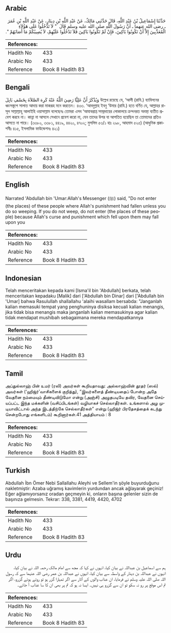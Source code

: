 ## Arabic


<div dir="rtl" lang="ar" style={{fontSize:'larger',backgroundColor:'#f8f9fa',padding:20}}>
حَدَّثَنَا إِسْمَاعِيلُ بْنُ عَبْدِ اللَّهِ، قَالَ حَدَّثَنِي مَالِكٌ، عَنْ عَبْدِ اللَّهِ بْنِ دِينَارٍ، عَنْ عَبْدِ اللَّهِ بْنِ عُمَرَ ـ رضى الله عنهما ـ أَنَّ رَسُولَ اللَّهِ صلى الله عليه وسلم قَالَ ‏ "‏ لاَ تَدْخُلُوا عَلَى هَؤُلاَءِ الْمُعَذَّبِينَ إِلاَّ أَنْ تَكُونُوا بَاكِينَ، فَإِنْ لَمْ تَكُونُوا بَاكِينَ فَلاَ تَدْخُلُوا عَلَيْهِمْ، لاَ يُصِيبُكُمْ مَا أَصَابَهُمْ ‏"‏‏.‏
</div>
<div style={{backgroundColor:'#f8f9fa',padding:20, marginBottom: 10}}><table> <thead> <tr> <th>References:</th> <th></th> </tr> </thead> <tbody><tr><td>Hadith No</td><td>433</td></tr><tr><td>Arabic No</td><td>433</td></tr><tr><td>Reference</td><td>Book 8 Hadith 83</td></tr></tbody></table></div>

## Bengali


<div dir="ltr" lang="bn" style={{fontSize:'larger',backgroundColor:'#f8f9fa',padding:20}}>
وَيُذْكَرُ أَنَّ عَلِيًّا رَضِيَ اللَّهُ عَنْهُ كَرِهَ الصَّلاَةَ بِخَسْفِ بَابِلَ উল্লেখ রয়েছে যে, ‘আলী (রাযি.) ব্যাবিলনের ধ্বংসস্তূপে সালাত আদায় করা মাকরূহ মনে করতেন। ৪৩৩. ‘আবদুল্লাহ ইবনু ‘উমার (রাযি.) হতে বর্ণিত যে, আল্লাহর রাসূল সাল্লাল্লাহু আলাইহি ওয়াসাল্লাম বলেছেনঃ তোমরা এসব ‘আযাবপ্রাপ্ত সম্প্রদায়ের লোকালয়ে ক্রন্দনরত অবস্থা ব্যতীত প্রবেশ করবে না। কান্না না আসলে সেখানে প্রবেশ করো না, যেন তাদের উপর যা আপতিত হয়েছিল তা তোমাদের প্রতিও আসতে না পারে। (৩৩৮০, ৩৩৮১, ৪৪১৯, ৪৪২০, ৪৭০২; মুসলিম ৫৩/১ হাঃ ২৯৮, আহমাদ ৫২৫) (আধুনিক প্রকাশনীঃ ৪১৫, ইসলামিক ফাউন্ডেশনঃ ৪২১)
</div>
<div style={{backgroundColor:'#f8f9fa',padding:20, marginBottom: 10}}><table> <thead> <tr> <th>References:</th> <th></th> </tr> </thead> <tbody><tr><td>Hadith No</td><td>433</td></tr><tr><td>Arabic No</td><td>433</td></tr><tr><td>Reference</td><td>Book 8 Hadith 83</td></tr></tbody></table></div>

## English


<div dir="ltr" lang="en" style={{fontSize:'larger',backgroundColor:'#f8f9fa',padding:20}}>
Narrated 'Abdullah bin 'Umar:Allah's Messenger (ﷺ) said, "Do not enter (the places) of these people where Allah's punishment had fallen unless you do so weeping. If you do not weep, do not enter (the places of these people) because Allah's curse and punishment which fell upon them may fall upon you
</div>
<div style={{backgroundColor:'#f8f9fa',padding:20, marginBottom: 10}}><table> <thead> <tr> <th>References:</th> <th></th> </tr> </thead> <tbody><tr><td>Hadith No</td><td>433</td></tr><tr><td>Arabic No</td><td>433</td></tr><tr><td>Reference</td><td>Book 8 Hadith 83</td></tr></tbody></table></div>

## Indonesian


<div dir="ltr" lang="id" style={{fontSize:'larger',backgroundColor:'#f8f9fa',padding:20}}>
Telah menceritakan kepada kami [Isma'il bin 'Abdullah] berkata, telah menceritakan kepadaku [Malik] dari ['Abdullah bin Dinar] dari ['Abdullah bin 'Umar] bahwa Rasulullah shallallahu 'alaihi wasallam bersabda: "Janganlah kalian memasuki tempat yang penghuninya disiksa kecuali kalian menangis, jika tidak bisa menangis maka janganlah kalian memasukinya agar kalian tidak mendapat mushibah sebagaimana mereka mendapatkannya
</div>
<div style={{backgroundColor:'#f8f9fa',padding:20, marginBottom: 10}}><table> <thead> <tr> <th>References:</th> <th></th> </tr> </thead> <tbody><tr><td>Hadith No</td><td>433</td></tr><tr><td>Arabic No</td><td>433</td></tr><tr><td>Reference</td><td>Book 8 Hadith 83</td></tr></tbody></table></div>

## Tamil


<div dir="ltr" lang="ta" style={{fontSize:'larger',backgroundColor:'#f8f9fa',padding:20}}>
அப்துல்லாஹ் பின் உமர் (ரலி) அவர்கள் கூறியதாவது: அல்லாஹ்வின் தூதர் (ஸல்) அவர்கள் (‘ஹிஜ்ர்’வாசிகளைக் குறித்து), “இவர்களைத் தீண்டியதைப் போன்ற அதே வேதனை நம்மையும் தீண்டிவிடுமோ என்று (அஞ்சி) அழுதபடியே தவிர, வேதனை செய்யப்பட்ட இந்த மக்களின் (வசிப்பிடங்கள்) வழியாகச் செல்லாதீர்கள். உங்களால் அழ முடியாவிட்டால் அந்த இடத்திற்கே செல்லாதீர்கள்” என்று (ஹிஜ்ர் பிரதேசத்தைக் கடந்து சென்றபோது எங்களிடம்) கூறினார்கள்.41 அத்தியாயம் : 8
</div>
<div style={{backgroundColor:'#f8f9fa',padding:20, marginBottom: 10}}><table> <thead> <tr> <th>References:</th> <th></th> </tr> </thead> <tbody><tr><td>Hadith No</td><td>433</td></tr><tr><td>Arabic No</td><td>433</td></tr><tr><td>Reference</td><td>Book 8 Hadith 83</td></tr></tbody></table></div>

## Turkish


<div dir="ltr" lang="tr" style={{fontSize:'larger',backgroundColor:'#f8f9fa',padding:20}}>
Abdullah İbn Ömer Nebi Sallallahu Aleyhi ve Sellem'in şöyle buyurduğunu nakletmiştir: Azaba uğramış kavimlerin yurdundan ancak ağlayarak geçiniz! Eğer ağlamıyorsanız oradan geçmeyin ki, onların başına gelenler sizin de başınıza gelmesin. Tekrar: 338, 3381, 4419, 4420, 4702
</div>
<div style={{backgroundColor:'#f8f9fa',padding:20, marginBottom: 10}}><table> <thead> <tr> <th>References:</th> <th></th> </tr> </thead> <tbody><tr><td>Hadith No</td><td>433</td></tr><tr><td>Arabic No</td><td>433</td></tr><tr><td>Reference</td><td>Book 8 Hadith 83</td></tr></tbody></table></div>

## Urdu


<div dir="rtl" lang="ur" style={{fontSize:'larger',backgroundColor:'#f8f9fa',padding:20}}>
ہم سے اسماعیل بن عبداللہ نے بیان کیا، انہوں نے کہا کہ مجھ سے امام مالک رحمہ اللہ نے بیان کیا، انہوں نے عبداللہ بن دینار کے واسطہ سے بیان کیا، انہوں نے عبداللہ بن عمر رضی اللہ عنہما سے کہ رسول اللہ صلی اللہ علیہ وسلم نے فرمایا، ان عذاب والوں کے آثار سے اگر تمہارا گزر ہو تو روتے ہوئے گزرو، اگر تم اس موقع پر رو نہ سکو تو ان سے گزرو ہی نہیں۔ ایسا نہ ہو کہ تم پر بھی ان کا سا عذاب آ جائے۔
</div>
<div style={{backgroundColor:'#f8f9fa',padding:20, marginBottom: 10}}><table> <thead> <tr> <th>References:</th> <th></th> </tr> </thead> <tbody><tr><td>Hadith No</td><td>433</td></tr><tr><td>Arabic No</td><td>433</td></tr><tr><td>Reference</td><td>Book 8 Hadith 83</td></tr></tbody></table></div>